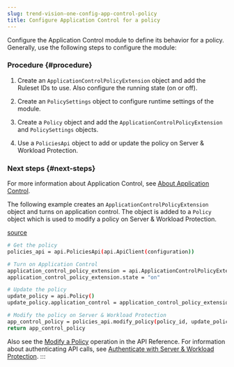 ```yaml
---
slug: trend-vision-one-config-app-control-policy
title: Configure Application Control for a policy
---
```

Configure the Application Control module to define its behavior for a policy. Generally, use the following steps to configure the module:

### Procedure {#procedure}

1.  Create an `ApplicationControlPolicyExtension` object and add the Ruleset IDs to use. Also configure the running state (on or off).

2.  Create an `PolicySettings` object to configure runtime settings of the module.

3.  Create a `Policy` object and add the `ApplicationControlPolicyExtension` and `PolicySettings` objects.

4.  Use a `PoliciesApi` object to add or update the policy on Server & Workload Protection.

### Next steps {#next-steps}

For more information about Application Control, see [About Application Control](application-control.mdx).

The following example creates an `ApplicationControlPolicyExtension` object and turns on application control. The object is added to a `Policy` object which is used to modify a policy on Server & Workload Protection.

[source](https://github.com/deep-security/automation-center-sdk-samples/blob/master/python/src/application_control_examples.py)

```bash
# Get the policy
policies_api = api.PoliciesApi(api.ApiClient(configuration))

# Turn on Application Control
application_control_policy_extension = api.ApplicationControlPolicyExtension()
application_control_policy_extension.state = "on"

# Update the policy
update_policy = api.Policy()
update_policy.application_control = application_control_policy_extension

# Modify the policy on Server & Workload Protection
app_control_policy = policies_api.modify_policy(policy_id, update_policy, api_version, overrides=False)
return app_control_policy
```

Also see the [Modify a Policy](https://automation.trendmicro.com/cloudone/workload-security/) operation in the API Reference. For information about authenticating API calls, see [Authenticate with Server & Workload Protection](send-your-first-request-using-api.mdx).
:::
